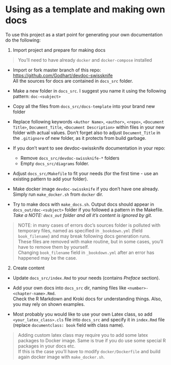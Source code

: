 # Using as a template and making own docs {#as_template}

To use this project as a start point for generating your own documentation do the following:

1. Import project and prepare for making docs

> You'll need to have already `docker` and `docker-compose` installed

  * Import or fork master branch of this repo:
  [https://github.com/Godhart/devdoc-swissknife](https://github.com/Godhart/devdoc-swissknife)\
  All the sources for docs are contained in `docs_src` folder.

  * Make a new folder in `docs_src`. I suggest you name it using the following pattern: `doc-<subject>`

  * Copy all the files from `docs_src/docs-template` into your brand new folder

  * Replace following keywords
  `<Author Name>`, `<author>`, `<repo>`, `<Document Title>`, `Document_Title`, `<Document Description>`
  within files in your new folder with actual values.
  Don't forget also to adjust `Document_Title` in the `.gitignore` of new folder, as it protects from build garbage.

  * If you don't want to see devdoc-swissknife documentation in your repo:

    * Remove `docs_src/devdoc-swissknife-*` folders
    * Empty `docs_src/diagrams` folder.

  * Adjust `docs_src/Makefile` to fit your needs (for the first time - use an existing pattern to add your folder).

  * Make docker image `devdoc-swissknife` if you don't have one already.
  Simply run `make_docker.sh` from `docker` dir.

  * Try to make docs with `make_docs.sh`.
  Output docs should appear in `docs_out/doc-<subject>` folder if you followed a pattern in the Makefile.\
  *Take a NOTE: `docs_out` folder and all it's content is ignored by git.*

> NOTE: in many cases of errors doc's sources folder is polluted with temporary files,
> named as specified in `_bookdown.yml` (field `book_filename`) and may break following docs generation runs.\
> These files are removed with make routine, but in some cases, you'll have to remove them by yourself.\
> Changing `book_filename` field in `_bookdown.yml` after an error has happened may be the case.

2. Create content

  * Update `docs_src/index.Rmd` to your needs (contains *Preface* section).

  * Add your own docs into `docs_src` dir, naming files like `<number>-<chapter-name>.Rmd`.\
  Check the R Markdown and Kroki docs for understanding things. Also, you may rely on shown examples.

  * Most probably you would like to use your own Latex class, so add `<your_latex_class>.cls` file
  into `docs_src` and specify it in `index.Rmd` file (replace `documentclass: book` field with class name).

> Adding custom latex class may require you to add some latex packages to Docker image. Same is true if you
> do use some special R packages in your docs etc.\
> If this is the case you'll have to modify `docker/Dockerfile` and build again docker image with `make_docker.sh`.
